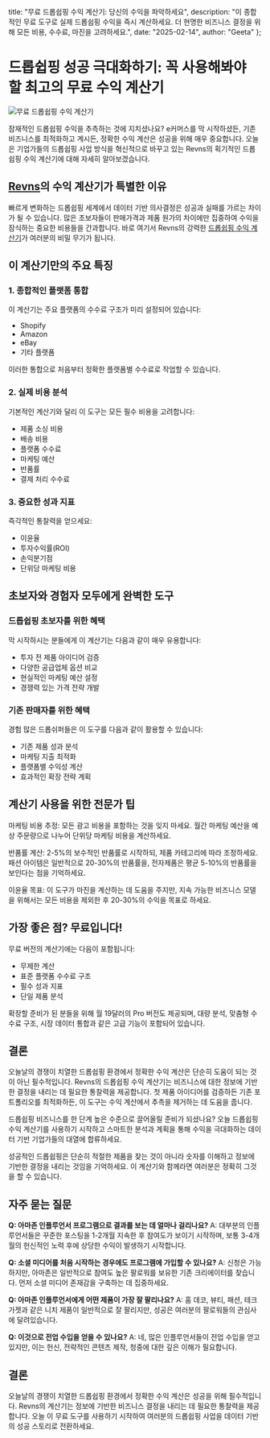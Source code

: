   title: "무료 드롭쉽핑 수익 계산기: 당신의 수익을 파악하세요",
  description: "이 종합적인 무료 도구로 실제 드롭쉽핑 수익을 즉시 계산하세요. 더 현명한 비즈니스 결정을 위해 모든 비용, 수수료, 마진을 고려하세요.",
  date: "2025-02-14",
  author: "Geeta"
};

# 드롭쉽핑 성공 극대화하기: 꼭 사용해봐야 할 최고의 무료 수익 계산기

![무료 드롭쉽핑 수익 계산기](/images/blog/free-dropshipping-profit-calculator.jpeg)

잠재적인 드롭쉽핑 수익을 추측하는 것에 지치셨나요? e커머스를 막 시작하셨든, 기존 비즈니스를 최적화하고 계시든, 정확한 수익 계산은 성공을 위해 매우 중요합니다. 오늘은 기업가들의 드롭쉽핑 사업 방식을 혁신적으로 바꾸고 있는 Revns의 획기적인 드롭쉽핑 수익 계산기에 대해 자세히 알아보겠습니다.

## [Revns](https://www.revns.com/)의 수익 계산기가 특별한 이유

빠르게 변화하는 드롭쉽핑 세계에서 데이터 기반 의사결정은 성공과 실패를 가르는 차이가 될 수 있습니다. 많은 초보자들이 판매가격과 제품 원가의 차이에만 집중하여 수익을 잠식하는 중요한 비용들을 간과합니다. 바로 여기서 Revns의 강력한 [드롭쉽핑 수익 계산기](https://www.revns.com/tools/dropship-calculator)가 여러분의 비밀 무기가 됩니다.

## 이 계산기만의 주요 특징

### 1. 종합적인 플랫폼 통합
이 계산기는 주요 플랫폼의 수수료 구조가 미리 설정되어 있습니다:
- Shopify
- Amazon
- eBay
- 기타 플랫폼

이러한 통합으로 처음부터 정확한 플랫폼별 수수료로 작업할 수 있습니다.

### 2. 실제 비용 분석
기본적인 계산기와 달리 이 도구는 모든 필수 비용을 고려합니다:
- 제품 소싱 비용
- 배송 비용
- 플랫폼 수수료
- 마케팅 예산
- 반품률
- 결제 처리 수수료

### 3. 중요한 성과 지표
즉각적인 통찰력을 얻으세요:
- 이윤율
- 투자수익률(ROI)
- 손익분기점
- 단위당 마케팅 비용

## 초보자와 경험자 모두에게 완벽한 도구

### 드롭쉽핑 초보자를 위한 혜택
막 시작하시는 분들에게 이 계산기는 다음과 같이 매우 유용합니다:
- 투자 전 제품 아이디어 검증
- 다양한 공급업체 옵션 비교
- 현실적인 마케팅 예산 설정
- 경쟁력 있는 가격 전략 개발

### 기존 판매자를 위한 혜택
경험 많은 드롭쉬퍼들은 이 도구를 다음과 같이 활용할 수 있습니다:
- 기존 제품 성과 분석
- 마케팅 지출 최적화
- 플랫폼별 수익성 계산
- 효과적인 확장 전략 계획

## 계산기 사용을 위한 전문가 팁

마케팅 비용 추정: 모든 광고 비용을 포함하는 것을 잊지 마세요. 월간 마케팅 예산을 예상 주문량으로 나누어 단위당 마케팅 비용을 계산하세요.

반품률 계산: 2-5%의 보수적인 반품률로 시작하되, 제품 카테고리에 따라 조정하세요. 패션 아이템은 일반적으로 20-30%의 반품률을, 전자제품은 평균 5-10%의 반품률을 보인다는 점을 기억하세요.

이윤율 목표: 이 도구가 마진을 계산하는 데 도움을 주지만, 지속 가능한 비즈니스 모델을 위해서는 모든 비용을 제외한 후 20-30%의 수익을 목표로 하세요.

## 가장 좋은 점? 무료입니다!

무료 버전의 계산기에는 다음이 포함됩니다:
- 무제한 계산
- 표준 플랫폼 수수료 구조
- 필수 성과 지표
- 단일 제품 분석

확장할 준비가 된 분들을 위해 월 19달러의 Pro 버전도 제공되며, 대량 분석, 맞춤형 수수료 구조, 시장 데이터 통합과 같은 고급 기능이 포함되어 있습니다.

## 결론

오늘날의 경쟁이 치열한 드롭쉽핑 환경에서 정확한 수익 계산은 단순히 도움이 되는 것이 아닌 필수적입니다. Revns의 드롭쉽핑 수익 계산기는 비즈니스에 대한 정보에 기반한 결정을 내리는 데 필요한 통찰력을 제공합니다. 첫 제품 아이디어를 검증하든 기존 포트폴리오를 최적화하든, 이 도구는 수익 계산에서 추측을 제거하는 데 도움을 줍니다.

드롭쉽핑 비즈니스를 한 단계 높은 수준으로 끌어올릴 준비가 되셨나요? 오늘 드롭쉽핑 수익 계산기를 사용하기 시작하고 스마트한 분석과 계획을 통해 수익을 극대화하는 데이터 기반 기업가들의 대열에 합류하세요.

성공적인 드롭쉽핑은 단순히 적절한 제품을 찾는 것이 아니라 숫자를 이해하고 정보에 기반한 결정을 내리는 것임을 기억하세요. 이 계산기와 함께라면 여러분은 정확히 그것을 할 수 있습니다.

## 자주 묻는 질문

**Q: 아마존 인플루언서 프로그램으로 결과를 보는 데 얼마나 걸리나요?**
A: 대부분의 인플루언서들은 꾸준한 포스팅을 1-2개월 지속한 후 참여도가 보이기 시작하며, 보통 3-4개월의 헌신적인 노력 후에 상당한 수익이 발생하기 시작합니다.

**Q: 소셜 미디어를 처음 시작하는 경우에도 프로그램에 가입할 수 있나요?**
A: 신청은 가능하지만, 아마존은 일반적으로 참여도 높은 팔로워를 보유한 기존 크리에이터를 찾습니다. 먼저 소셜 미디어 존재감을 구축하는 데 집중하세요.

**Q: 아마존 인플루언서에게 어떤 제품이 가장 잘 팔리나요?**
A: 홈 데코, 뷰티, 패션, 테크 가젯과 같은 니치 제품이 일반적으로 잘 팔리지만, 성공은 여러분의 팔로워들의 관심사에 달려있습니다.

**Q: 이것으로 전업 수입을 얻을 수 있나요?**
A: 네, 많은 인플루언서들이 전업 수입을 얻고 있지만, 이는 헌신, 전략적인 콘텐츠 제작, 청중에 대한 깊은 이해가 필요합니다.

## 결론
오늘날의 경쟁이 치열한 드롭쉽핑 환경에서 정확한 수익 계산은 성공을 위해 필수적입니다. Revns의 계산기는 정보에 기반한 비즈니스 결정을 내리는 데 필요한 통찰력을 제공합니다. 오늘 이 무료 도구를 사용하기 시작하여 여러분의 드롭쉽핑 사업을 데이터 기반의 성공 스토리로 전환하세요.